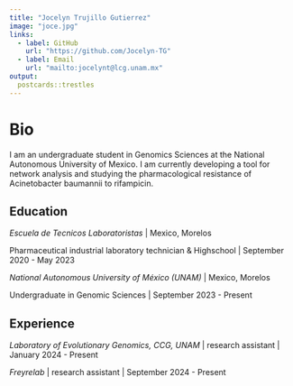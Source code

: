 ```yaml
---
title: "Jocelyn Trujillo Gutierrez"
image: "joce.jpg"
links:
  - label: GitHub
    url: "https://github.com/Jocelyn-TG"
  - label: Email
    url: "mailto:jocelynt@lcg.unam.mx"
output:
  postcards::trestles
---
```


# Bio

I am an undergraduate student in Genomics Sciences at the National Autonomous University of Mexico. I am currently developing a tool for network analysis and studying the pharmacological resistance of Acinetobacter baumannii to rifampicin.

## Education

*Escuela de Tecnicos Laboratoristas* | Mexico, Morelos

Pharmaceutical industrial laboratory technician & Highschool | September 2020 - May 2023

*National Autonomous University of México (UNAM)* | Mexico, Morelos

Undergraduate in Genomic Sciences | September 2023 - Present

## Experience

*Laboratory of Evolutionary Genomics, CCG, UNAM* | research assistant | January 2024 - Present

*Freyrelab* | research assistant | September 2024 - Present
